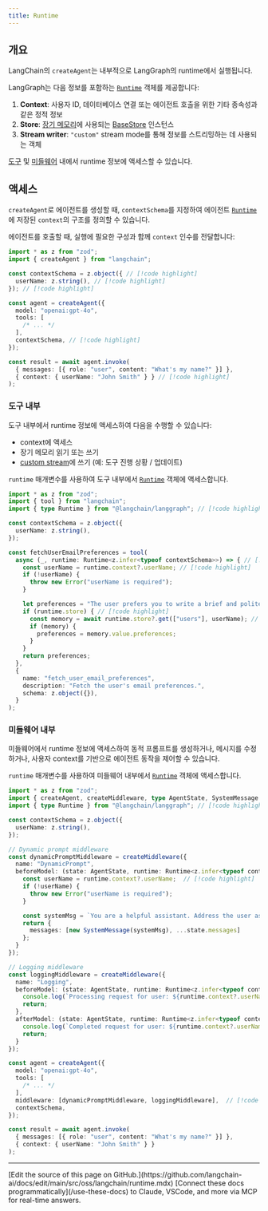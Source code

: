 ```yaml
---
title: Runtime
---
```




## 개요


LangChain의 `createAgent`는 내부적으로 LangGraph의 runtime에서 실행됩니다.

LangGraph는 다음 정보를 포함하는 [`Runtime`](https://reference.langchain.com/javascript/interfaces/_langchain_langgraph.index.Runtime.html) 객체를 제공합니다:

1. **Context**: 사용자 ID, 데이터베이스 연결 또는 에이전트 호출을 위한 기타 종속성과 같은 정적 정보
2. **Store**: [장기 메모리](/oss/javascript/langchain/long-term-memory)에 사용되는 [BaseStore](https://langchain-ai.github.io/langgraphjs/reference/classes/checkpoint.BaseStore.html) 인스턴스
3. **Stream writer**: `"custom"` stream mode를 통해 정보를 스트리밍하는 데 사용되는 객체

[도구](#inside-tools) 및 [미들웨어](#inside-middleware) 내에서 runtime 정보에 액세스할 수 있습니다.

## 액세스


`createAgent`로 에이전트를 생성할 때, `contextSchema`를 지정하여 에이전트 [`Runtime`](https://reference.langchain.com/javascript/interfaces/_langchain_langgraph.index.Runtime.html)에 저장된 `context`의 구조를 정의할 수 있습니다.


에이전트를 호출할 때, 실행에 필요한 구성과 함께 `context` 인수를 전달합니다:


```ts
import * as z from "zod";
import { createAgent } from "langchain";

const contextSchema = z.object({ // [!code highlight]
  userName: z.string(), // [!code highlight]
}); // [!code highlight]

const agent = createAgent({
  model: "openai:gpt-4o",
  tools: [
    /* ... */
  ],
  contextSchema, // [!code highlight]
});

const result = await agent.invoke(
  { messages: [{ role: "user", content: "What's my name?" }] },
  { context: { userName: "John Smith" } } // [!code highlight]
);
```


### 도구 내부

도구 내부에서 runtime 정보에 액세스하여 다음을 수행할 수 있습니다:

* context에 액세스
* 장기 메모리 읽기 또는 쓰기
* [custom stream](/oss/javascript/langchain/streaming#custom-updates)에 쓰기 (예: 도구 진행 상황 / 업데이트)


`runtime` 매개변수를 사용하여 도구 내부에서 [`Runtime`](https://reference.langchain.com/javascript/interfaces/_langchain_langgraph.index.Runtime.html) 객체에 액세스합니다.

```ts
import * as z from "zod";
import { tool } from "langchain";
import { type Runtime } from "@langchain/langgraph"; // [!code highlight]

const contextSchema = z.object({
  userName: z.string(),
});

const fetchUserEmailPreferences = tool(
  async (_, runtime: Runtime<z.infer<typeof contextSchema>>) => { // [!code highlight]
    const userName = runtime.context?.userName; // [!code highlight]
    if (!userName) {
      throw new Error("userName is required");
    }

    let preferences = "The user prefers you to write a brief and polite email.";
    if (runtime.store) { // [!code highlight]
      const memory = await runtime.store?.get(["users"], userName); // [!code highlight]
      if (memory) {
        preferences = memory.value.preferences;
      }
    }
    return preferences;
  },
  {
    name: "fetch_user_email_preferences",
    description: "Fetch the user's email preferences.",
    schema: z.object({}),
  }
);
```


### 미들웨어 내부

미들웨어에서 runtime 정보에 액세스하여 동적 프롬프트를 생성하거나, 메시지를 수정하거나, 사용자 context를 기반으로 에이전트 동작을 제어할 수 있습니다.


`runtime` 매개변수를 사용하여 미들웨어 내부에서 [`Runtime`](https://reference.langchain.com/javascript/interfaces/_langchain_langgraph.index.Runtime.html) 객체에 액세스합니다.

```ts
import * as z from "zod";
import { createAgent, createMiddleware, type AgentState, SystemMessage } from "langchain";
import { type Runtime } from "@langchain/langgraph"; // [!code highlight]

const contextSchema = z.object({
  userName: z.string(),
});

// Dynamic prompt middleware
const dynamicPromptMiddleware = createMiddleware({
  name: "DynamicPrompt",
  beforeModel: (state: AgentState, runtime: Runtime<z.infer<typeof contextSchema>>) => {  // [!code highlight]
    const userName = runtime.context?.userName;  // [!code highlight]
    if (!userName) {
      throw new Error("userName is required");
    }

    const systemMsg = `You are a helpful assistant. Address the user as ${userName}.`;
    return {
      messages: [new SystemMessage(systemMsg), ...state.messages]
    };
  }
});

// Logging middleware
const loggingMiddleware = createMiddleware({
  name: "Logging",
  beforeModel: (state: AgentState, runtime: Runtime<z.infer<typeof contextSchema>>) => {  // [!code highlight]
    console.log(`Processing request for user: ${runtime.context?.userName}`);  // [!code highlight]
    return;
  },
  afterModel: (state: AgentState, runtime: Runtime<z.infer<typeof contextSchema>>) => {  // [!code highlight]
    console.log(`Completed request for user: ${runtime.context?.userName}`);  // [!code highlight]
    return;
  }
});

const agent = createAgent({
  model: "openai:gpt-4o",
  tools: [
    /* ... */
  ],
  middleware: [dynamicPromptMiddleware, loggingMiddleware],  // [!code highlight]
  contextSchema,
});

const result = await agent.invoke(
  { messages: [{ role: "user", content: "What's my name?" }] },
  { context: { userName: "John Smith" } }
);
```

---

<Callout icon="pen-to-square" iconType="regular">
    [Edit the source of this page on GitHub.](https://github.com/langchain-ai/docs/edit/main/src/oss/langchain/runtime.mdx)
</Callout>
<Tip icon="terminal" iconType="regular">
    [Connect these docs programmatically](/use-these-docs) to Claude, VSCode, and more via MCP for    real-time answers.
</Tip>
